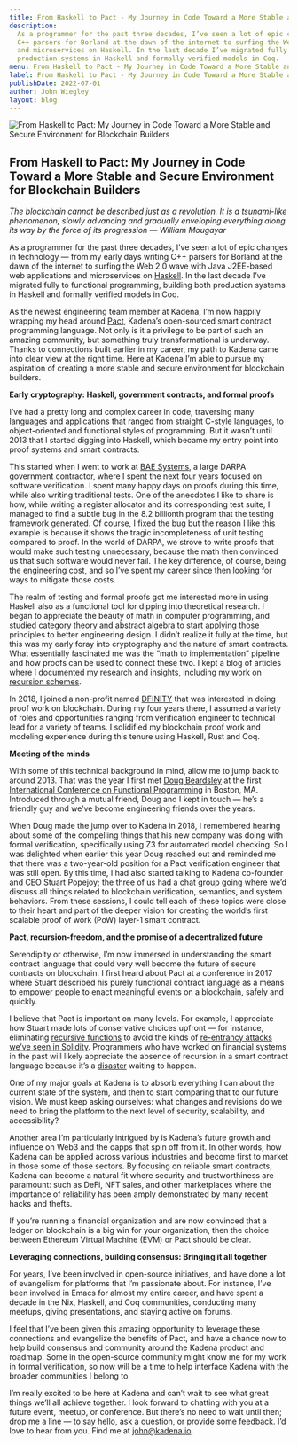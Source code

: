 ```yaml
---
title: From Haskell to Pact - My Journey in Code Toward a More Stable and Secure Environment for Blockchain Builders
description:
  As a programmer for the past three decades, I’ve seen a lot of epic changes in technology — from my early days writing
  C++ parsers for Borland at the dawn of the internet to surfing the Web 2.0 wave with Java J2EE-based web applications
  and microservices on Haskell. In the last decade I’ve migrated fully to functional programming, building both
  production systems in Haskell and formally verified models in Coq.
menu: From Haskell to Pact - My Journey in Code Toward a More Stable and Secure Environment for Blockchain Builders
label: From Haskell to Pact - My Journey in Code Toward a More Stable and Secure Environment for Blockchain Builders
publishDate: 2022-07-01
author: John Wiegley
layout: blog
---
```


![From Haskell to Pact: My Journey in Code Toward a More Stable and Secure Environment for Blockchain Builders](/assets/blog/1_VuAQP0wMbSn4odUtYSg97w.webp)

## From Haskell to Pact: My Journey in Code Toward a More Stable and Secure Environment for Blockchain Builders

_The blockchain cannot be described just as a revolution. It is a tsunami-like phenomenon, slowly advancing and
gradually enveloping everything along its way by the force of its progression — William Mougayar_

As a programmer for the past three decades, I’ve seen a lot of epic changes in technology — from my early days writing
C++ parsers for Borland at the dawn of the internet to surfing the Web 2.0 wave with Java J2EE-based web applications
and microservices on [Haskell](https://www.haskell.org/). In the last decade I’ve migrated fully to functional
programming, building both production systems in Haskell and formally verified models in Coq.

As the newest engineering team member at Kadena, I’m now happily wrapping my head around
[Pact](https://docs.kadena.io/learn-pact/beginner/welcome-to-pact), Kadena’s open-sourced smart contract programming
language. Not only is it a privilege to be part of such an amazing community, but something truly transformational is
underway. Thanks to connections built earlier in my career, my path to Kadena came into clear view at the right time.
Here at Kadena I’m able to pursue my aspiration of creating a more stable and secure environment for blockchain
builders.

**Early cryptography: Haskell, government contracts, and formal proofs**

I’ve had a pretty long and complex career in code, traversing many languages and applications that ranged from straight
C-style languages, to object-oriented and functional styles of programming. But it wasn’t until 2013 that I started
digging into Haskell, which became my entry point into proof systems and smart contracts.

This started when I went to work at [BAE Systems](https://www.baesystems.com/en-us/home), a large DARPA government
contractor, where I spent the next four years focused on software verification. I spent many happy days on proofs during
this time, while also writing traditional tests. One of the anecdotes I like to share is how, while writing a register
allocator and its corresponding test suite, I managed to find a subtle bug in the 8.2 billionth program that the testing
framework generated. Of course, I fixed the bug but the reason I like this example is because it shows the tragic
incompleteness of unit testing compared to proof. In the world of DARPA, we strove to write proofs that would make such
testing unnecessary, because the math then convinced us that such software would never fail. The key difference, of
course, being the engineering cost, and so I’ve spent my career since then looking for ways to mitigate those costs.

The realm of testing and formal proofs got me interested more in using Haskell also as a functional tool for dipping
into theoretical research. I began to appreciate the beauty of math in computer programming, and studied category theory
and abstract algebra to start applying those principles to better engineering design. I didn’t realize it fully at the
time, but this was my early foray into cryptography and the nature of smart contracts. What essentially fascinated me
was the “math to implementation” pipeline and how proofs can be used to connect these two. I kept a blog of articles
where I documented my research and insights, including my work on
[recursion schemes](http://newartisans.com/2018/04/win-for-recursion-schemes/).

In 2018, I joined a non-profit named [DFINITY](https://dfinity.org/) that was interested in doing proof work on
blockchain. During my four years there, I assumed a variety of roles and opportunities ranging from verification
engineer to technical lead for a variety of teams. I solidified my blockchain proof work and modeling experience during
this tenure using Haskell, Rust and Coq.

**Meeting of the minds**

With some of this technical background in mind, allow me to jump back to around 2013. That was the year I first met
[Doug Beardsley](https://www.linkedin.com/in/doug-beardsley-627b275/) at the first
[International Conference on Functional Programming](https://www.icfpconference.org/) in Boston, MA. Introduced through
a mutual friend, Doug and I kept in touch — he’s a friendly guy and we’ve become engineering friends over the years.

When Doug made the jump over to Kadena in 2018, I remembered hearing about some of the compelling things that his new
company was doing with formal verification, specifically using Z3 for automated model checking. So I was delighted when
earlier this year Doug reached out and reminded me that there was a two-year-old position for a Pact verification
engineer that was still open. By this time, I had also started talking to Kadena co-founder and CEO Stuart Popejoy; the
three of us had a chat group going where we’d discuss all things related to blockchain verification, semantics, and
system behaviors. From these sessions, I could tell each of these topics were close to their heart and part of the
deeper vision for creating the world’s first scalable proof of work (PoW) layer-1 smart contract.

**Pact, recursion-freedom, and the promise of a decentralized future**

Serendipity or otherwise, I’m now immersed in understanding the smart contract language that could very well become the
future of secure contracts on blockchain. I first heard about Pact at a conference in 2017 where Stuart described his
purely functional contract language as a means to empower people to enact meaningful events on a blockchain, safely and
quickly.

I believe that Pact is important on many levels. For example, I appreciate how Stuart made lots of conservative choices
upfront — for instance, eliminating [recursive functions](https://www.geeksforgeeks.org/recursive-functions/) to avoid
the kinds of
[re-entrancy attacks we’ve seen in Solidity](https://jeancvllr.medium.com/solidity-tutorial-all-about-functions-dba2ccb1e931#:~:text=Recursive%20functions%20are%20dangerous%20in,is%20reached%2C%20the%20function%20stops.).
Programmers who have worked on financial systems in the past will likely appreciate the absence of recursion in a smart
contract language because it’s a
[disaster](https://www.gemini.com/cryptopedia/the-dao-hack-makerdao#section-origins-of-the-dao) waiting to happen.

One of my major goals at Kadena is to absorb everything I can about the current state of the system, and then to start
comparing that to our future vision. We must keep asking ourselves: what changes and revisions do we need to bring the
platform to the next level of security, scalability, and accessibility?

Another area I’m particularly intrigued by is Kadena’s future growth and influence on Web3 and the dapps that spin off
from it. In other words, how Kadena can be applied across various industries and become first to market in those some of
those sectors. By focusing on reliable smart contracts, Kadena can become a natural fit where security and
trustworthiness are paramount: such as DeFi, NFT sales, and other marketplaces where the importance of reliability has
been amply demonstrated by many recent hacks and thefts.

If you’re running a financial organization and are now convinced that a ledger on blockchain is a big win for your
organization, then the choice between Ethereum Virtual Machine (EVM) or Pact should be clear.

**Leveraging connections, building consensus: Bringing it all together**

For years, I’ve been involved in open-source initiatives, and have done a lot of evangelism for platforms that I’m
passionate about. For instance, I’ve been involved in Emacs for almost my entire career, and have spent a decade in the
Nix, Haskell, and Coq communities, conducting many meetups, giving presentations, and staying active on forums.

I feel that I’ve been given this amazing opportunity to leverage these connections and evangelize the benefits of Pact,
and have a chance now to help build consensus and community around the Kadena product and roadmap. Some in the
open-source community might know me for my work in formal verification, so now will be a time to help interface Kadena
with the broader communities I belong to.

I’m really excited to be here at Kadena and can’t wait to see what great things we’ll all achieve together. I look
forward to chatting with you at a future event, meetup, or conference. But there’s no need to wait until then; drop me a
line — to say hello, ask a question, or provide some feedback. I’d love to hear from you. Find me at
[john@kadena.io](mailto:john.wiegley@kadena.io).
